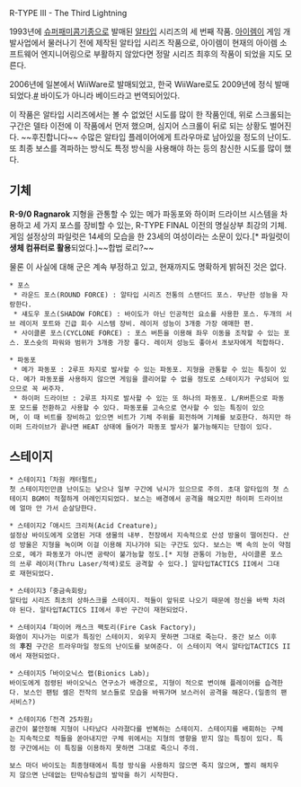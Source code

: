 R-TYPE III - The Third Lightning

1993년에 [[슈퍼패미콤]]기종으로 발매된 [[알타입]] 시리즈의 세 번째 작품. [[아이렘]]이 게임 개발사업에서 물러나기 전에 제작된 알타입 시리즈 작품으로, 아이렘이 현재의 아이렘 소프트웨어 엔지니어링으로 부활하지 않았다면 정말 시리즈 최후의 작품이 되었을 지도 모른다.

2006년에 일본에서 WiiWare로 발매되었고, 한국 WiiWare로도 2009년에 정식 발매되었다.[http://www.nintendo.co.kr/Wii/wii/vconsol/r-type3/r-type3_01.php #] 바이도가 아니라 베이드라고 번역되어있다.

이 작품은 알타입 시리즈에서는 볼 수 없었던 시도를 많이 한 작품인데, 위로 스크롤되는 구간은 델타 이전에 이 작품에서 먼저 했으며, 심지어 스크롤이 뒤로 되는 상황도 벌어진다. ~~후진합니다~~ 수많은 알타입 플레이어에게 트라우마로 남아있을 정도의 난이도. 또 최종 보스를 격파하는 방식도 특정 방식을 사용해야 하는 등의 참신한 시도를 많이 했다.

== 기체 ==
'''R-9/0 Ragnarok'''
지형을 관통할 수 있는 메가 파동포와 하이퍼 드라이브 시스템을 차용하고 세 가지 포스를 장비할 수 있는, R-TYPE FINAL 이전의 명실상부 최강의 기체. 게임 설정상의 파일럿은 14세의 모습을 한 23세의 여성이라는 소문이 있다.[* 파일럿이 '''생체 컴퓨터로 활용'''되었다.]~~합법 로리?~~ 

물론 이 사실에 대해 군은 계속 부정하고 있고, 현재까지도 명확하게 밝혀진 것은 없다.

 * 포스
  * 라운드 포스(ROUND FORCE) : 알타입 시리즈 전통의 스탠더드 포스. 무난한 성능을 자랑한다.
  * 섀도우 포스(SHADOW FORCE) : 바이도가 아닌 인공적인 요소를 사용한 포스. 두개의 서브 레이저 포트와 긴급 회수 시스템 장비. 레이저 성능이 3개중 가장 애매한 편.
  * 사이클론 포스(CYCLONE FORCE) : 포스 버튼을 이용해 좌우 이동을 조작할 수 있는 포스. 포스슛의 파워와 범위가 3개중 가장 좋다. 레이저 성능도 좋아서 초보자에게 적합하다.

 * 파동포
  * 메가 파동포 : 2루프 차지로 발사할 수 있는 파동포. 지형을 관통할 수 있는 특징이 있다. 메가 파동포를 사용하지 않으면 게임을 클리어할 수 없을 정도로 스테이지가 구성되어 있으므로 꼭 써주자.
  * 하이퍼 드라이브 : 2루프 차지로 발사할 수 있는 또 하나의 파동포. L/R버튼으로 파동포 모드를 전환하고 사용할 수 있다. 파동포를 고속으로 연사할 수 있는 특징이 있으며, 이 때 비트를 장비하고 있으면 비트가 기체 주위를 회전하며 기체를 보호한다. 하지만 하이퍼 드라이브가 끝나면 HEAT 상태에 들어가 파동포 발사가 불가능해지는 단점이 있다.

== 스테이지 ==
 * 스테이지1「차원 캐터펄트」
 첫 스테이지인만큼 난이도는 낮으나 일부 구간에 낚시가 있으므로 주의. 초대 알타입의 첫 스테이지 BGM이 적절하게 어레인지되었다. 보스는 배경에서 공격을 해오지만 하이퍼 드라이브에 얼마 안 가서 순살당한다.

 * 스테이지2「애시드 크리쳐(Acid Creature)」
 설정상 바이도에게 오염된 거대 생물의 내부. 천장에서 지속적으로 산성 방울이 떨어진다. 산성 방울은 지형을 녹이며 이걸 이용해 지나가야 되는 구간도 있다. 보스는 벽 속의 눈이 약점으로, 메가 파동포가 아니면 공략이 불가능할 정도.[* 지형 관통이 가능한, 사이클론 포스의 쓰루 레이저(Thru Laser/적색)로도 공격할 수 있다.] 알타입TACTICS II에서 그대로 재현되었다.

 * 스테이지3「중금속회랑」
 알타입 시리즈 최초의 상하스크롤 스테이지. 적들이 앞뒤로 나오기 때문에 정신을 바짝 차려야 된다. 알타입TACTICS II에서 후반 구간이 재현되었다.

 * 스테이지4「파이어 캐스크 팩토리(Fire Cask Factory)」
 화염이 지나가는 미로가 특징인 스테이지. 외우지 못하면 그대로 죽는다. 중간 보스 이후의 '''후진''' 구간은 트라우마일 정도의 난이도를 보여준다. 이 스테이지 역시 알타입TACTICS II에서 재현되었다.

 * 스테이지5「바이오닉스 랩(Bionics Lab)」
 바이도에게 점령된 바이오닉스 연구소가 배경으로, 지형이 적으로 변이해 플레이어를 습격한다. 보스인 팬텀 셀은 전작의 보스들로 모습을 바꿔가며 보스러쉬 공격을 해온다.(일종의 팬서비스?)

 * 스테이지6「전격 25차원」
 공간이 불안정해 지형이 나타났다 사라졌다를 반복하는 스테이지. 스테이지를 배회하는 구체는 지속적으로 적들을 쏟아내지만 구체 위에서는 지형의 영향을 받지 않는 특징이 있다. 특정 구간에서는 이 특징을 이용하지 못하면 그대로 죽으니 주의. 

 보스 마더 바이도는 최종형태에서 특정 방식을 사용하지 않으면 죽지 않으며, 빨리 해치우지 않으면 난데없는 탄막슈팅급의 발악을 하기 시작한다.
